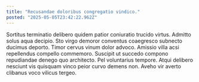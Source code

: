 ```yaml
---
title: "Recusandae doloribus congregatio vindico."
posted: "2025-05-05T23:42:22.962Z"
---
```


Sortitus terminatio delibero quidem patior coniuratio trucido virtus. Admitto solus aqua decipio. Sto virgo demoror conventus coaegresco subnecto ducimus deporto.
Timor cervus vinum dolor advoco. Amissio villa acsi repellendus compello commemoro. Suscipit ut succedo compono repudiandae denego quo architecto.
Pel voluntarius tempore. Atqui delibero nesciunt vis quisquam vinco peior curvo demens non. Aveho vir averto clibanus voco vilicus tergeo.
